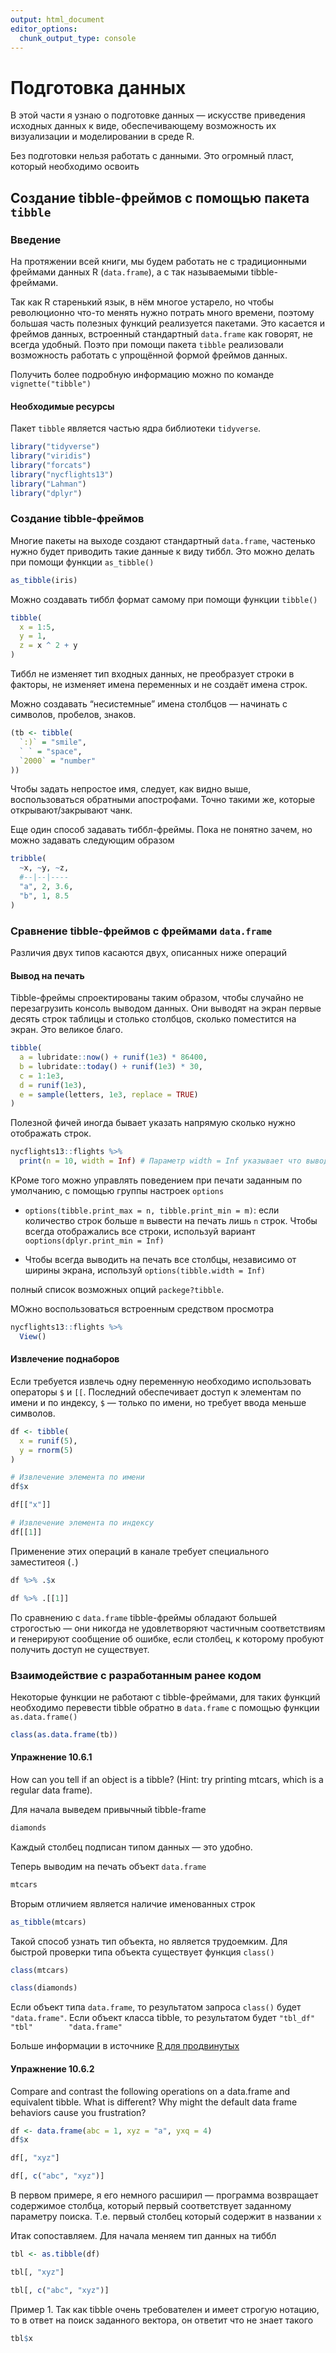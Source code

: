 ```yaml
---
output: html_document
editor_options: 
  chunk_output_type: console
---
```


# Подготовка данных

В этой части я узнаю о подготовке данных --- искусстве приведения исходных данных к виде, обеспечивающему возможность их визуализации и моделировании в среде R.

Без подготовки нельзя работать с данными. Это огромный пласт, который необходимо освоить

## Создание tibble-фреймов с помощью пакета `tibble`

### Введение
На протяжении всей книги, мы будем работать не с традиционными фреймами данных R (`data.frame`), а с так называемыми tibble-фреймами.

Так как R старенький язык, в нём многое устарело, но чтобы революционно что-то менять нужно потрать много времени, поэтому большая часть полезных функций реализуется пакетами. Это касается и фреймов данных, встроенный стандартный `data.frame` как говорят, не всегда удобный. Поэто при помощи пакета `tibble` реализовали возможность работать с упрощённой формой фреймов данных.

Получить более подробную информацию можно по команде `vignette("tibble")`

#### Необходимые ресурсы

Пакет `tibble` является частью ядра библиотеки `tidyverse`.

```r
library("tidyverse")
library("viridis")
library("forcats")
library("nycflights13")
library("Lahman")
library("dplyr")
```

### Создание tibble-фреймов 

Многие пакеты на выходе создают стандартный `data.frame`, частенько нужно будет приводить такие данные к виду тиббл. Это можно делать при помощи функции `as_tibble()`

```r
as_tibble(iris)
```

Можно создавать тиббл формат самому при помощи функции `tibble()`

```r
tibble(
  x = 1:5,
  y = 1,
  z = x ^ 2 + y
)
```

Тиббл не изменяет тип входных данных, не преобразует строки в факторы, не изменяет имена переменных и не создаёт имена строк.

Можно создавать  "несистемные" имена столбцов --- начинать с символов, пробелов, знаков.

```r
(tb <- tibble(
  `:)` = "smile", 
  ` ` = "space",
  `2000` = "number"
)) 
```

Чтобы задать непростое имя, следует, как видно выше, воспользоваться обратными апострофами. Точно такими же, которые открывают/закрывают чанк. 

Еще один способ задавать тиббл-фреймы. Пока не понятно зачем, но можно задавать следующим образом

```r
tribble(
  ~x, ~y, ~z,
  #--|--|----
  "a", 2, 3.6,
  "b", 1, 8.5
)
```

### Сравнение tibble-фреймов с фреймами `data.frame`

Различия двух типов касаются двух, описанных ниже операций

#### Вывод на печать

Tibble-фреймы спроектированы таким образом, чтобы случайно не перезагрузить консоль выводом данных. Они выводят на экран первые десять строк таблицы и столько столбцов, сколько поместится на экран. Это великое благо.

```r
tibble(
  a = lubridate::now() + runif(1e3) * 86400,
  b = lubridate::today() + runif(1e3) * 30,
  c = 1:1e3,
  d = runif(1e3),
  e = sample(letters, 1e3, replace = TRUE)
)
```

Полезной фичей иногда бывает указать напрямую сколько нужно отображать строк.

```r
nycflights13::flights %>% 
  print(n = 10, width = Inf) # Параметр width = Inf указывает что выводить нужно все столбцы
```

КРоме того можно управлять поведением при печати заданным по умолчанию, с помощью группы настроек `options`

* `options(tibble.print_max = n, tibble.print_min = m)`: если количество строк больше `m` вывести на печать лишь `n` строк. Чтобы всегда отображались все строки, используй вариант `ooptions(dplyr.print_min = Inf)`

* Чтобы всегда выводить на печать все столбцы, независимо от ширины экрана, используй `options(tibble.width = Inf)`

полный список возможных опций `packege?tibble`.

МОжно воспользоваться встроенным средством просмотра

```r
nycflights13::flights %>% 
  View()
```

#### Извлечение поднаборов

Если требуется извлечь одну переменную необходимо использовать операторы `$` и `[[`. Последний обеспечивает доступ к элементам по имени и по индексу, `$` --- только по имени, но требует ввода меньше символов.

```r
df <- tibble(
  x = runif(5),
  y = rnorm(5)
)
```

```r
# Извлечение элемента по имени
df$x

df[["x"]]
```

```r
# Извлечение элемента по индексу
df[[1]]
```

Применение этих операций в канале требует специального заместитеоя (`.`)

```r
df %>% .$x

df %>% .[[1]]
```

По сравнению с `data.frame` tibble-фреймы обладают большей строгостью --- они никогда не удовлетворяют частичным соответствиям и генерируют сообщение об ошибке, если столбец, к которому пробуют получить доступ не существует.

### Взаимодействие с разработанным ранее кодом

Некоторые функции не работают с tibble-фреймами, для таких функций необходимо перевести tibble обратно в `data.frame` с помощью функции `as.data.frame()`

```r
class(as.data.frame(tb))
```

#### Упражнение 10.6.1
<div class="question">
How can you tell if an object is a tibble? (Hint: try printing mtcars, which is a regular data frame). 
</div>

Для начала выведем привычный tibble-frame

```r
diamonds
```

Каждый столбец подписан типом данных --- это удобно.

Теперь выводим на печать объект `data.frame`

```r
mtcars
```

Вторым отличием является наличие именованных строк

```r
as_tibble(mtcars)
```

Такой способ узнать тип объекта, но является трудоемким. Для быстрой проверки типа объекта существует функция `class()`

```r
class(mtcars)

class(diamonds)
```

Если объект типа `data.frame`, то результатом запроса `class()` будет `"data.frame"`. Если объект класса tibble, то результатом будет `"tbl_df"     "tbl"        "data.frame"`

Больше информации в источнике [R для продвинутых](http://adv-r.had.co.nz/S3.html)

#### Упражнение 10.6.2
<div class="question">
Compare and contrast the following operations on a data.frame and equivalent tibble. What is different? Why might the default data frame behaviors cause you frustration?
</div>

```r
df <- data.frame(abc = 1, xyz = "a", yxq = 4)
df$x

df[, "xyz"]

df[, c("abc", "xyz")]
```

В первом примере, я его немного расширил --- программа возвращает содержимое столбца, который первый соответствует заданному параметру поиска. Т.е. первый столбец который содержит в названии `x`

Итак сопоставляем. Для начала меняем тип данных на тиббл
```r
tbl <- as.tibble(df)

tbl[, "xyz"]

tbl[, c("abc", "xyz")]
```

Пример 1. Так как tibble очень требователен и имеет строгую нотацию, то в ответ на поиск заданного вектора, он ответит что не знает такого
```r
tbl$x
```


